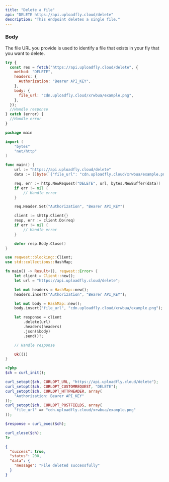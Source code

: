```yaml
---
title: "Delete a file"
api: "DELETE https://api.uploadfly.cloud/delete"
description: "This endpoint deletes a single file."
---
```


### Body

<ParamField body="file_url" type="string">
  The file URL you provide is used to identify a file that exists in your fly
  that you want to delete.
</ParamField>

<Snippet file="response.mdx" />

<RequestExample>

```javascript JavaScript
try {
  const res = fetch("https://api.uploadfly.cloud/delete", {
    method: "DELETE",
    headers: {
      Authorization: "Bearer API_KEY",
    },
    body: {
      file_url: "cdn.uploadfly.cloud/xrwbua/example.png",
    },
  });
  //Handle response
} catch (error) {
  //Handle error
}
```

```go Go
package main

import (
	"bytes"
	"net/http"
)

func main() {
	url := "https://api.uploadfly.cloud/delete"
	data := []byte(`{"file_url": "cdn.uploadfly.cloud/xrwbua/example.png"}`)

	req, err := http.NewRequest("DELETE", url, bytes.NewBuffer(data))
	if err != nil {
		// Handle error
	}

	req.Header.Set("Authorization", "Bearer API_KEY")

	client := &http.Client{}
	resp, err := client.Do(req)
	if err != nil {
		// Handle error
	}

	defer resp.Body.Close()
}

```

```rust Rust
use reqwest::blocking::Client;
use std::collections::HashMap;

fn main() -> Result<(), reqwest::Error> {
    let client = Client::new();
    let url = "https://api.uploadfly.cloud/delete";

    let mut headers = HashMap::new();
    headers.insert("Authorization", "Bearer API_KEY");

    let mut body = HashMap::new();
    body.insert("file_url", "cdn.uploadfly.cloud/xrwbua/example.png");

    let response = client
        .delete(url)
        .headers(headers)
        .json(&body)
        .send()?;

    // Handle response

    Ok(())
}
```

```php PHP
<?php
$ch = curl_init();

curl_setopt($ch, CURLOPT_URL, "https://api.uploadfly.cloud/delete");
curl_setopt($ch, CURLOPT_CUSTOMREQUEST, "DELETE");
curl_setopt($ch, CURLOPT_HTTPHEADER, array(
    "Authorization: Bearer API_KEY"
));
curl_setopt($ch, CURLOPT_POSTFIELDS, array(
    "file_url" => "cdn.uploadfly.cloud/xrwbua/example.png"
));

$response = curl_exec($ch);

curl_close($ch);
?>
```

</RequestExample>

<ResponseExample>

```json Response
{
  "success": true,
  "status": 200,
  "data": {
    "message": "File deleted successfully"
  }
}
```

</ResponseExample>
